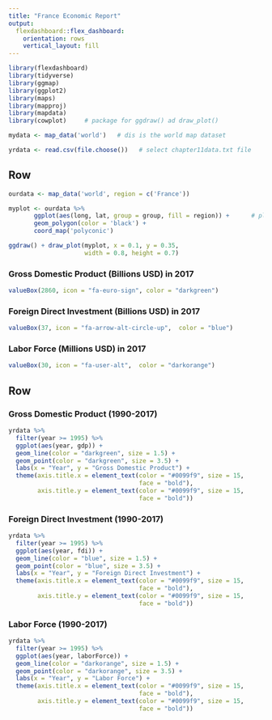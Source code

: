 ---
title: "France Economic Report"
output: 
  flexdashboard::flex_dashboard:
    orientation: rows
    vertical_layout: fill
---

```{r setup, include=FALSE}
library(flexdashboard)
library(tidyverse)
library(ggmap)
library(ggplot2)
library(maps)
library(mapproj)
library(mapdata)
library(cowplot)     # package for ggdraw() ad draw_plot()
```

```{r}
mydata <- map_data('world')   # dis is the world map dataset

```

```{r}
yrdata <- read.csv(file.choose())   # select chapter11data.txt file
```

## Row {data-height="400"}

```{r}
ourdata <- map_data('world', region = c('France'))  

myplot <- ourdata %>%
       ggplot(aes(long, lat, group = group, fill = region)) +      # plots a map chart of d                                               stated country
       geom_polygon(color = 'black') +
       coord_map('polyconic')

ggdraw() + draw_plot(myplot, x = 0.1, y = 0.35,
                     width = 0.8, height = 0.7)  
```

### Gross Domestic Product (Billions USD) in 2017

```{r}
valueBox(2860, icon = "fa-euro-sign", color = "darkgreen")
```

### Foreign Direct Investment (Billions USD) in 2017

```{r}
valueBox(37, icon = "fa-arrow-alt-circle-up",  color = "blue")
```

### Labor Force (Millions USD) in 2017

```{r}
valueBox(30, icon = "fa-user-alt",  color = "darkorange")
```

## Row {data-height="600"}

### Gross Domestic Product (1990-2017)

```{r}
yrdata %>% 
  filter(year >= 1995) %>%
  ggplot(aes(year, gdp)) +
  geom_line(color = "darkgreen", size = 1.5) +   
  geom_point(color = "darkgreen", size = 3.5) +
  labs(x = "Year", y = "Gross Domestic Product") +
  theme(axis.title.x = element_text(color = "#0099f9", size = 15,
                                    face = "bold"),
        axis.title.y = element_text(color = "#0099f9", size = 15,
                                    face = "bold"))
```

### Foreign Direct Investment (1990-2017)

```{r}
yrdata %>% 
  filter(year >= 1995) %>%
  ggplot(aes(year, fdi)) +
  geom_line(color = "blue", size = 1.5) +   
  geom_point(color = "blue", size = 3.5) +
  labs(x = "Year", y = "Foreign Direct Investment") +
  theme(axis.title.x = element_text(color = "#0099f9", size = 15,
                                    face = "bold"),
        axis.title.y = element_text(color = "#0099f9", size = 15,
                                    face = "bold"))
```

### Labor Force (1990-2017)

```{r}
yrdata %>% 
  filter(year >= 1995) %>%
  ggplot(aes(year, laborForce)) +
  geom_line(color = "darkorange", size = 1.5) +   
  geom_point(color = "darkorange", size = 3.5) +
  labs(x = "Year", y = "Labor Force") +
  theme(axis.title.x = element_text(color = "#0099f9", size = 15,
                                    face = "bold"),
        axis.title.y = element_text(color = "#0099f9", size = 15,
                                    face = "bold"))
```
